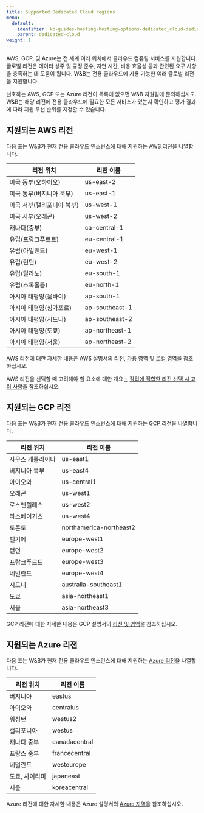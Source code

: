 ```yaml
---
title: Supported Dedicated Cloud regions
menu:
  default:
    identifier: ko-guides-hosting-hosting-options-dedicated_cloud-dedicated_regions
    parent: dedicated-cloud
weight: 1
---
```


AWS, GCP, 및 Azure는 전 세계 여러 위치에서 클라우드 컴퓨팅 서비스를 지원합니다. 글로벌 리전은 데이터 상주 및 규정 준수, 지연 시간, 비용 효율성 등과 관련된 요구 사항을 충족하는 데 도움이 됩니다. W&B는 전용 클라우드에 사용 가능한 여러 글로벌 리전을 지원합니다.

<Note>
선호하는 AWS, GCP 또는 Azure 리전이 목록에 없으면 W&B 지원팀에 문의하십시오. W&B는 해당 리전에 전용 클라우드에 필요한 모든 서비스가 있는지 확인하고 평가 결과에 따라 지원 우선 순위를 지정할 수 있습니다.
</Note>

## 지원되는 AWS 리전

다음 표는 W&B가 현재 전용 클라우드 인스턴스에 대해 지원하는 [AWS 리전](https://docs.aws.amazon.com/AmazonRDS/latest/UserGuide/Concepts.RegionsAndAvailabilityZones.html)을 나열합니다.

| 리전 위치 | 리전 이름 |
|-------------|--------|
|미국 동부(오하이오)| us-east-2|
|미국 동부(버지니아 북부)|us-east-1|
|미국 서부(캘리포니아 북부)|us-west-1|
|미국 서부(오레곤)|us-west-2|
|캐나다(중부)|ca-central-1|
|유럽(프랑크푸르트)|eu-central-1|
|유럽(아일랜드)|eu-west-1|
|유럽(런던)|eu-west-2|
|유럽(밀라노)|eu-south-1|
|유럽(스톡홀름)|eu-north-1|
|아시아 태평양(뭄바이)|ap-south-1|
|아시아 태평양(싱가포르)| ap-southeast-1|
|아시아 태평양(시드니)|ap-southeast-2|
|아시아 태평양(도쿄)|ap-northeast-1|
|아시아 태평양(서울)|ap-northeast-2|

AWS 리전에 대한 자세한 내용은 AWS 설명서의 [리전, 가용 영역 및 로컬 영역](https://docs.aws.amazon.com/AmazonRDS/latest/UserGuide/Concepts.RegionsAndAvailabilityZones.html)을 참조하십시오.

AWS 리전을 선택할 때 고려해야 할 요소에 대한 개요는 [작업에 적합한 리전 선택 시 고려 사항](https://aws.amazon.com/blogs/architecture/what-to-consider-when-selecting-a-region-for-your-workloads/)을 참조하십시오.

## 지원되는 GCP 리전
다음 표는 W&B가 현재 전용 클라우드 인스턴스에 대해 지원하는 [GCP 리전](https://cloud.google.com/compute/docs/regions-zones)을 나열합니다.

| 리전 위치 | 리전 이름 |
|-------------|--------|
|사우스 캐롤라이나|us-east1|
|버지니아 북부|us-east4|
|아이오와|us-central1|
|오레곤|us-west1|
|로스앤젤레스|us-west2|
|라스베이거스|us-west4|
|토론토|northamerica-northeast2|
|벨기에|europe-west1|
|런던|europe-west2|
|프랑크푸르트|europe-west3|
|네덜란드|europe-west4|
|시드니|australia-southeast1|
|도쿄|asia-northeast1|
|서울|asia-northeast3|

GCP 리전에 대한 자세한 내용은 GCP 설명서의 [리전 및 영역](https://cloud.google.com/compute/docs/regions-zones)을 참조하십시오.

## 지원되는 Azure 리전
다음 표는 W&B가 현재 전용 클라우드 인스턴스에 대해 지원하는 [Azure 리전](https://azure.microsoft.com/explore/global-infrastructure/geographies/#geographies)을 나열합니다.

| 리전 위치 | 리전 이름 |
|-------------|--------|
|버지니아|eastus|
|아이오와|centralus|
|워싱턴|westus2|
|캘리포니아|westus|
|캐나다 중부|canadacentral|
|프랑스 중부|francecentral|
|네덜란드|westeurope|
|도쿄, 사이타마|japaneast|
|서울|koreacentral|

Azure 리전에 대한 자세한 내용은 Azure 설명서의 [Azure 지역](https://azure.microsoft.com/explore/global-infrastructure/geographies/#overview)을 참조하십시오.

